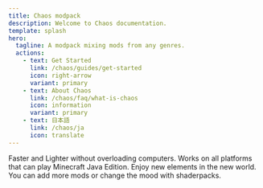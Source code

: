 ```yaml
---
title: Chaos modpack
description: Welcome to Chaos documentation.
template: splash
hero:
  tagline: A modpack mixing mods from any genres.
  actions:
    - text: Get Started
      link: /chaos/guides/get-started
      icon: right-arrow
      variant: primary
    - text: About Chaos
      link: /chaos/faq/what-is-chaos
      icon: information
      variant: primary
    - text: 日本語
      link: /chaos/ja
      icon: translate
---
```



<CardGrid>
	<Card title="Faster and Lighter" icon="rocket">
		Faster and Lighter without overloading computers.
	</Card>
	<Card title="Compatibility" icon="approve-check">
		Works on all platforms that can play Minecraft Java Edition.
	</Card>
	<Card title="New World" icon="star">
		Enjoy new elements in the new world.
	</Card>
	<Card title="Customizable" icon="setting">
		You can add more mods or change the mood with shaderpacks.
	</Card>
</CardGrid>
